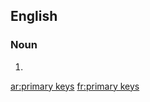 
==English==

===Noun===
{{head|en|plural}}

# {{plural of|primary key|lang=en}}

[[ar:primary keys]]
[[fr:primary keys]]